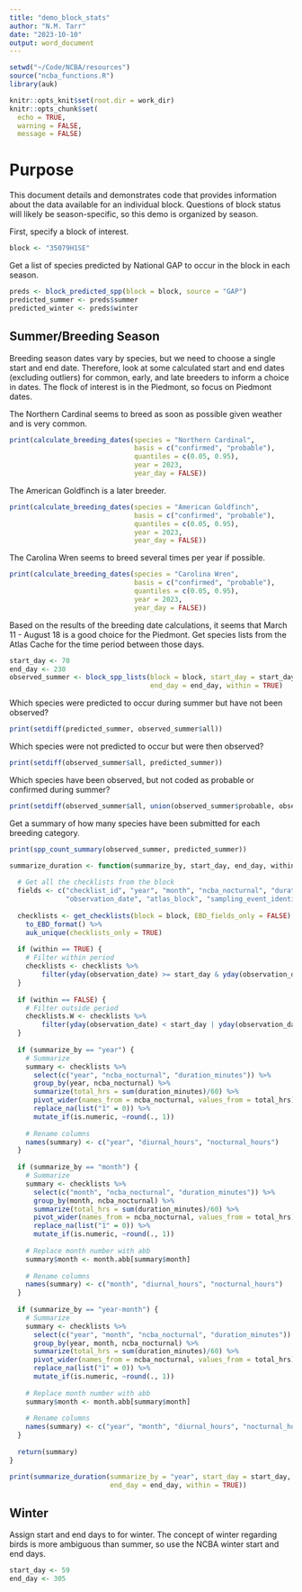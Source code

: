 ```yaml
---
title: "demo_block_stats"
author: "N.M. Tarr"
date: "2023-10-10"
output: word_document
---
```


```r
setwd("~/Code/NCBA/resources")
source("ncba_functions.R")
library(auk)

knitr::opts_knit$set(root.dir = work_dir)
knitr::opts_chunk$set(
  echo = TRUE,
  warning = FALSE,
  message = FALSE)
```


# Purpose
This document details and demonstrates code that provides information about the data available for an individual block.  Questions of block status will likely be season-specific, so this demo is organized by season.

First, specify a block of interest.
```r
block <- "35079H1SE"
```

Get a list of species predicted by National GAP to occur in the block in each season.
```r
preds <- block_predicted_spp(block = block, source = "GAP")
predicted_summer <- preds$summer
predicted_winter <- preds$winter
```


## Summer/Breeding Season
Breeding season dates vary by species, but we need to choose a single start and end date.  Therefore, look at some calculated start and end dates (excluding outliers) for common, early, and late breeders to inform a choice in dates.  The flock of interest is in the Piedmont, so focus on Piedmont dates.

The Northern Cardinal seems to breed as soon as possible given weather and is very common.
```r
print(calculate_breeding_dates(species = "Northern Cardinal",
                               basis = c("confirmed", "probable"),
                               quantiles = c(0.05, 0.95),
                               year = 2023,
                               year_day = FALSE))
```

The American Goldfinch is a later breeder.
```r
print(calculate_breeding_dates(species = "American Goldfinch",
                               basis = c("confirmed", "probable"),
                               quantiles = c(0.05, 0.95),
                               year = 2023,
                               year_day = FALSE))
```

The Carolina Wren seems to breed several times per year if possible.
```r
print(calculate_breeding_dates(species = "Carolina Wren",
                               basis = c("confirmed", "probable"),
                               quantiles = c(0.05, 0.95),
                               year = 2023,
                               year_day = FALSE))
```

Based on the results of the breeding date calculations, it seems that March 11 - August 18 is a good choice for the Piedmont.  Get species lists from the Atlas Cache for the time period between those days.
```r
start_day <- 70
end_day <- 230
observed_summer <- block_spp_lists(block = block, start_day = start_day, 
                                   end_day = end_day, within = TRUE)
```

Which species were predicted to occur during summer but have not been observed?
```r
print(setdiff(predicted_summer, observed_summer$all))
```

Which species were not predicted to occur but were then observed?
```r
print(setdiff(observed_summer$all, predicted_summer))
```

Which species have been observed, but not coded as probable or confirmed during summer?
```r
print(setdiff(observed_summer$all, union(observed_summer$probable, observed_summer$confirmed)))
```

Get a summary of how many species have been submitted for each breeding category.
```r
print(spp_count_summary(observed_summer, predicted_summer))
```


```r
summarize_duration <- function(summarize_by, start_day, end_day, within) {
  
  # Get all the checklists from the block
  fields <- c("checklist_id", "year", "month", "ncba_nocturnal", "duration_minutes",
              "observation_date", "atlas_block", "sampling_event_identifier")
  
  checklists <- get_checklists(block = block, EBD_fields_only = FALSE) %>%  ### PROBLEN WHEN THIS IS NULL
    to_EBD_format() %>%
    auk_unique(checklists_only = TRUE)
  
  if (within == TRUE) {
    # Filter within period
    checklists <- checklists %>%
        filter(yday(observation_date) >= start_day & yday(observation_date) <= end_day)
  } 
  
  if (within == FALSE) {
    # Filter outside period
    checklists.W <- checklists %>%
        filter(yday(observation_date) < start_day | yday(observation_date) > end_day)
  }
  
  if (summarize_by == "year") {
    # Summarize
    summary <- checklists %>%
      select(c("year", "ncba_nocturnal", "duration_minutes")) %>%
      group_by(year, ncba_nocturnal) %>%
      summarize(total_hrs = sum(duration_minutes)/60) %>%
      pivot_wider(names_from = ncba_nocturnal, values_from = total_hrs) %>%
      replace_na(list("1" = 0)) %>%
      mutate_if(is.numeric, ~round(., 1))
    
    # Rename columns 
    names(summary) <- c("year", "diurnal_hours", "nocturnal_hours")
  }
  
  if (summarize_by == "month") {
    # Summarize
    summary <- checklists %>%
      select(c("month", "ncba_nocturnal", "duration_minutes")) %>%
      group_by(month, ncba_nocturnal) %>%
      summarize(total_hrs = sum(duration_minutes)/60) %>%
      pivot_wider(names_from = ncba_nocturnal, values_from = total_hrs) %>%
      replace_na(list("1" = 0)) %>%
      mutate_if(is.numeric, ~round(., 1))
    
    # Replace month number with abb
    summary$month <- month.abb[summary$month]
    
    # Rename columns 
    names(summary) <- c("month", "diurnal_hours", "nocturnal_hours")
  }
    
  if (summarize_by == "year-month") {
    # Summarize
    summary <- checklists %>%
      select(c("year", "month", "ncba_nocturnal", "duration_minutes")) %>%
      group_by(year, month, ncba_nocturnal) %>%
      summarize(total_hrs = sum(duration_minutes)/60) %>%
      pivot_wider(names_from = ncba_nocturnal, values_from = total_hrs) %>%
      replace_na(list("1" = 0)) %>%
      mutate_if(is.numeric, ~round(., 1))
    
    # Replace month number with abb
    summary$month <- month.abb[summary$month]
    
    # Rename columns 
    names(summary) <- c("year", "month", "diurnal_hours", "nocturnal_hours")
  }
  
  return(summary)
}

print(summarize_duration(summarize_by = "year", start_day = start_day,
                         end_day = end_day, within = TRUE))
```

## Winter
Assign start and end days to for winter.  The concept of winter regarding birds is more ambiguous than summer, so use the NCBA winter start and end days.
```r
start_day <- 59
end_day <- 305
```






